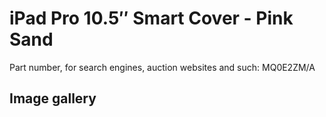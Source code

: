 
# iPad Pro 10.5″ Smart Cover - Pink Sand

Part number, for search engines, auction websites and such: MQ0E2ZM/A

## Image gallery

<div style={{ width: '100%', maxWidth: '768px' }}>
<GalleryComponent
    images={[
      {
        original: "/everysource/MQ0E2.webp",
        thumbnail: "/everypreview/MQ0E2.webp",
      },
      {
        original: "/everysource/MQ0E2_AV1_GOLD.webp",
        thumbnail: "/everypreview/MQ0E2_AV1_GOLD.webp",
      },
      {
        original: "/everysource/MQ0E2_AV1_ROSEGOLD.webp",
        thumbnail: "/everypreview/MQ0E2_AV1_ROSEGOLD.webp",
      },
      {
        original: "/everysource/MQ0E2_AV1_SILVER.webp",
        thumbnail: "/everypreview/MQ0E2_AV1_SILVER.webp",
      },
      {
        original: "/everysource/MQ0E2_AV1_SPACE_GRAY.webp",
        thumbnail: "/everypreview/MQ0E2_AV1_SPACE_GRAY.webp",
      },
      {
        original: "/everysource/MQ0E2_AV2.webp",
        thumbnail: "/everypreview/MQ0E2_AV2.webp",
      },
      {
        original: "/everysource/MQ0E2_AV3.webp",
        thumbnail: "/everypreview/MQ0E2_AV3.webp",
      }
    ]}
  />
</div>